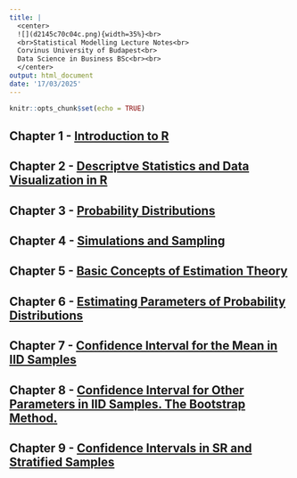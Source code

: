 ```yaml
---
title: |
  <center>
  ![](d2145c70c04c.png){width=35%}<br> 
  <br>Statistical Modelling Lecture Notes<br>
  Corvinus University of Budapest<br>
  Data Science in Business BSc<br><br>
  </center> 
output: html_document
date: '17/03/2025'
---
```


```r
knitr::opts_chunk$set(echo = TRUE)
```

## Chapter 1 - <a href="Chapter01.html" target="_blank">Introduction to R</a>

## Chapter 2 - <a href="Chapter02.html" target="_blank">Descriptve Statistics and Data Visualization in R</a>

## Chapter 3 - <a href="Chapter03.html" target="_blank">Probability Distributions</a>

## Chapter 4 - <a href="Chapter04.html" target="_blank">Simulations and Sampling</a>

## Chapter 5 - <a href="Chapter05.html" target="_blank">Basic Concepts of Estimation Theory</a>

## Chapter 6 - <a href="Chapter06.html" target="_blank">Estimating Parameters of Probability Distributions</a>

## Chapter 7 - <a href="Chapter07.html" target="_blank">Confidence Interval for the Mean in IID Samples</a>

## Chapter 8 - <a href="Chapter08.html" target="_blank">Confidence Interval for Other Parameters in IID Samples. The Bootstrap Method.</a>

## Chapter 9 - <a href="Chapter09.html" target="_blank">Confidence Intervals in SR and Stratified Samples</a>

